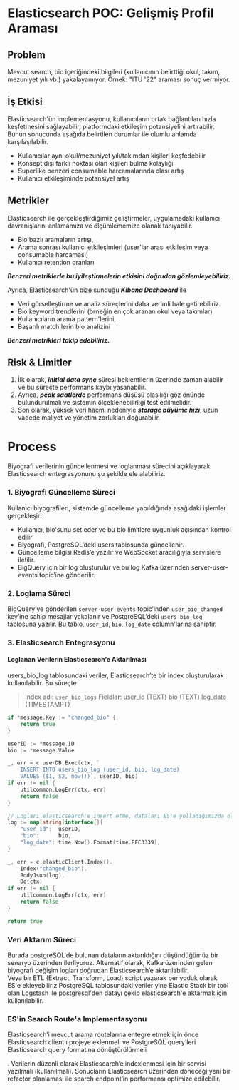 # Elasticsearch POC: Gelişmiş Profil Araması

## Problem
Mevcut search, bio içeriğindeki bilgileri (kullanıcının belirttiği okul, takım, mezuniyet yılı vb.) yakalayamıyor. Örnek: "ITÜ '22" araması sonuç vermiyor.

## İş Etkisi
Elasticsearch'ün implementasyonu, kullanıcıların ortak bağlantıları hızla keşfetmesini sağlayabilir, platformdaki etkileşim potansiyelini artırabilir.
Bunun sonucunda aşağıda belirtilen durumlar ile olumlu anlamda karşılaşılabilir.

* Kullanıcılar aynı okul/mezuniyet yılı/takımdan kişileri keşfedebilir
* Konsept dışı farklı noktası olan kişileri bulma kolaylığı
* Superlike benzeri consumable harcamalarında olası artış
* Kullanıcı etkileşiminde potansiyel artış

## Metrikler
Elasticsearch ile gerçekleştirdiğimiz geliştirmeler, uygulamadaki kullanıcı davranışlarını  anlamamıza ve ölçümlememize olanak tanıyabilir.
* Bio bazlı aramaların artışı,
* Arama sonrası kullanıcı etkileşimleri (user'lar arası etkileşim veya consumable harcaması)
* Kullanıcı retention oranları

**_Benzeri metriklerle bu iyileştirmelerin etkisini doğrudan gözlemleyebiliriz._**

Ayrıca, Elasticsearch'ün bize sunduğu **_Kibana Dashboard_** ile
* Veri görselleştirme ve analiz süreçlerini daha verimli hale getirebiliriz.
* Bio keyword trendlerini (örneğin en çok aranan okul veya takımlar)
* Kullanıcıların arama pattern'lerini,
* Başarılı match'lerin bio analizini

**_Benzeri metrikleri takip edebiliriz._**

## Risk & Limitler
1. İlk olarak, **_initial data sync_** süresi beklentilerin üzerinde zaman alabilir ve bu süreçte performans kaybı yaşanabilir.
2. Ayrıca, **_peak saatlerde_** performans düşüşü olasılığı göz önünde bulundurulmalı ve sistemin ölçeklenebilirliği test edilmelidir.
3. Son olarak, yüksek veri hacmi nedeniyle **_storage büyüme hızı_**, uzun vadede maliyet ve yönetim zorlukları doğurabilir.


# Process
Biyografi verilerinin güncellenmesi ve loglanması sürecini açıklayarak Elasticsearch entegrasyonunu şu şekilde ele alabiliriz.

### 1. Biyografi Güncelleme Süreci
Kullanıcı biyografileri, sistemde güncelleme yapıldığında aşağıdaki işlemler gerçekleşir:

* Kullanıcı, bio'sunu set eder ve bu bio limitlere uygunluk açısından kontrol edilir
* Biyografi, PostgreSQL’deki users tablosunda güncellenir.
* Güncelleme bilgisi Redis’e yazılır ve WebSocket aracılığıyla servislere iletilir.
* BigQuery için bir log oluşturulur ve bu log Kafka üzerinden server-user-events topic’ine gönderilir.

### 2. Loglama Süreci

BigQuery’ye gönderilen `server-user-events` topic’inden `user_bio_changed` key’ine sahip mesajlar yakalanır ve PostgreSQL’deki `users_bio_log` tablosuna yazılır. Bu tablo, `user_id`, `bio`, `log_date` column'larına sahiptir.

### 3. Elasticsearch Entegrasyonu

#### Loglanan Verilerin Elasticsearch’e Aktarılması

users_bio_log tablosundaki veriler, Elasticsearch’te bir index oluşturularak kullanılabilir. Bu süreçte

> Index adı: `user_bio_logs`
Fieldlar:
user_id (TEXT)
bio (TEXT)
log_date (TIMESTAMPT)

```go
if *message.Key != "changed_bio" {
    return true
}

userID := *message.ID
bio := *message.Value

_, err = c.userDB.Exec(ctx, `
    INSERT INTO users_bio_log (user_id, bio, log_date)
    VALUES ($1, $2, now())`, userID, bio)
if err != nil {
    utilcommon.LogErr(ctx, err)
    return false
}

// Logları elasticsearch'e insert etme, dataları ES'e yolladığımızda oluşturduğu cluster içindeki node'larda tutuyor
log := map[string]interface{}{
    "user_id":  userID,
    "bio":      bio,
    "log_date": time.Now().Format(time.RFC3339),
}

_, err = c.elasticClient.Index().
    Index("changed_bio").
    BodyJson(log).
    Do(ctx)
if err != nil {
    utilcommon.LogErr(ctx, err)
    return false
}

return true
```

### Veri Aktarım Süreci
Burada postgreSQL'de bulunan dataların aktarıldığını düşündüğümüz bir senaryo üzerinden ilerliyoruz. Alternatif olarak, Kafka üzerinden gelen biyografi değişim logları doğrudan Elasticsearch’e aktarılabilir.\
Veya bir ETL (Extract, Transform, Load) script yazarak periyoduk olarak ES'e ekleyebiliriz
PostgreSQL tablosundaki veriler yine Elastic Stack bir tool olan Logstash ile postgresql'den datayı çekip elasticsearch'e aktarmak için kullanılabilir.

### ES'in Search Route'a Implementasyonu

Elasticsearch’i mevcut arama routelarına entegre etmek için önce Elasticsearch client’ı projeye eklenmeli ve PostgreSQL query'leri Elasticsearch query formatına dönüştürülürmeli

. Verilerin düzenli olarak Elasticsearch’e indexlenmesi için bir  servisi yazılmalı (kullanılmalı). Sonuçların Elasticsearch üzerinden döneceği yeni bir refactor planlaması ile search endpoint’in performansı optimize edilebilir.

